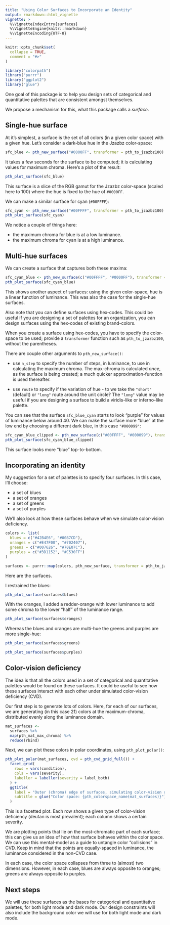 ```yaml
---
title: "Using Color Surfaces to Incorporate an Identity"
output: rmarkdown::html_vignette
vignette: >
  %\VignetteIndexEntry{surfaces}
  %\VignetteEngine{knitr::rmarkdown}
  %\VignetteEncoding{UTF-8}
---
```


```r
knitr::opts_chunk$set(
  collapse = TRUE,
  comment = "#>"
)
```

```r
library("colorpath")
library("purrr")
library("ggplot2")
library("glue")
```

One goal of this package is to help you design sets of categorical and quantitative palettes that are consistent amongst themselves.

We propose a mechanism for this, what this package calls a *surface*.

## Single-hue surface

At it's simplest, a surface is the set of all colors (in a given color space) with a given hue. 
Let's consider a dark-blue hue in the Jzazbz color-space:

```r
sfc_blue <- pth_new_surface("#0000FF", transformer = pth_to_jzazbz100)
```

It takes a few seconds for the surface to be computed; it is calculating values for maximum chroma. 
Here's a plot of the result:

```r
pth_plot_surface(sfc_blue)
```

This surface is a slice of the RGB gamut for the Jzazbz color-space (scaled here to 100) where the hue is fixed to the hue of `#0000FF`.

We can make a similar surface for cyan (`#00FFFF`):

```r
sfc_cyan <- pth_new_surface("#00FFFF", transformer = pth_to_jzazbz100)
pth_plot_surface(sfc_cyan)
```

We notice a couple of things here:

- the maximum chroma for blue is at a low luminance.
- the maximum chroma for cyan is at a high luminance.

## Multi-hue surfaces

We can create a surface that captures both these maxima:

```r
sfc_cyan_blue <- pth_new_surface(c("#00FFFF", "#0000FF"), transformer = pth_to_jzazbz100)
pth_plot_surface(sfc_cyan_blue)
```

This shows another aspect of surfaces: using the given color-space, hue is a linear function of luminance. 
This was also the case for the single-hue surfaces.

Also note that you can define surfaces using hex-codes.
This could be useful if you are designing a set of palettes for an organization, you can design surfaces using the hex-codes of existing brand-colors.

When you create a surface using hex-codes, you have to specify the color-space to be used; provide a `transformer` function such as `pth_to_jzazbz100`, without the parentheses.

There are couple other arguments to `pth_new_surface()`:

- use `n_step` to specify the number of steps, in luminance, to use in calculating the maximum chroma. 
  The max-chroma is calculated *once*, as the surface is being created; a much quicker approximation-function is used thereafter.
  
- use `route` to specify if the variation of hue - to we take the `"short"` (default) or `"long"` route around the unit circle?
  The `"long"` value may be useful if you are designing a surface to build a viridis-like or inferno-like palette.

You can see that the surface `sfc_blue_cyan` starts to look "purple" for values of luminance below around 40. 
We can make the surface more "blue" at the low end by choosing a different dark blue, in this case `"#000099"`:
  
```r
sfc_cyan_blue_clipped <- pth_new_surface(c("#00FFFF", "#000099"), transformer = pth_to_jzazbz100)
pth_plot_surface(sfc_cyan_blue_clipped)
```  

This surface looks more "blue" top-to-bottom.

## Incorporating an identity

My suggestion for a set of palettes is to specify four surfaces. In this case, I'll choose:

- a set of blues
- a set of oranges
- a set of greens
- a set of purples

We'll also look at how these surfaces behave when we simulate color-vision deficiency.

```r
colors <- list(
  blues = c("#42B4E6", "#0087CD"),
  oranges = c("#E47F00", "#702407"),
  greens = c("#007626", "#70E07C"),
  purples = c("#3D1152", "#C530FF")
)
```

```r
surfaces <- purrr::map(colors, pth_new_surface, transformer = pth_to_jzazbz100)
```

Here are the surfaces.

I restrained the blues:

```r
pth_plot_surface(surfaces$blues)
``` 

With the oranges, I added a redder-orange with lower luminance to add some chroma to the lower "half" of the luminance range.

```r
pth_plot_surface(surfaces$oranges)
``` 

Whereas the blues and oranges are multi-hue the greens and purples are more single-hue:

```r
pth_plot_surface(surfaces$greens)
```


```r
pth_plot_surface(surfaces$purples)
```

## Color-vision deficiency

The idea is that all the colors used in a set of categorical and quantitative palettes would be found on these surfaces.
It could be useful to see how these surfaces interact with each other under simulated color-vision deficiency (CVD).

Our first step is to generate lots of colors. 
Here, for each of our surfaces, we are generating (in this case 21) colors at the maximum-chroma, distributed evenly along the luminance domain.

```r
mat_surfaces <- 
  surfaces %>%
  map(pth_mat_max_chroma) %>%
  reduce(rbind)
```

Next, we can plot these colors in polar coordinates, using `pth_plot_polar()`:

```r
pth_plot_polar(mat_surfaces, cvd = pth_cvd_grid_full()) +
  facet_grid(
    rows = vars(condition), 
    cols = vars(severity),
    labeller = labeller(severity = label_both)
  ) +
  ggtitle(
    label = "Outer (chroma) edge of surfaces, simulating color-vision deficiency",
    subtitle = glue("Color space: {pth_colorspace_name(mat_surfaces)}")
  )
```

This is a facetted plot.
Each row shows a given type of color-vision deficiency (deutan is most prevalent); each column shows a certain severity.

We are plotting points that lie on the most-chromatic part of each surface; this can give us an idea of how that surface behaves within the color space.
We can use this mental-model as a guide to untangle color "collisions" in CVD.
Keep in mind that the points are equally-spaced in luminance, the luminance considered in the non-CVD case.

In each case, the color space collapses from three to (almost) two dimensions. 
However, in each case, blues are always opposite to oranges; greens are always opposite to purples.

## Next steps

We will use these surfaces as the bases for categorical and quantitative palettes, for both light mode and dark mode.
Our design constraints will also include the background color we will use for both light mode and dark mode.
